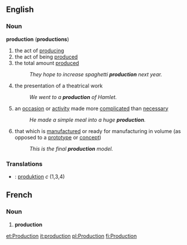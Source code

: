 ==English==
===Noun===
'''production''' ('''productions''')
#the act of [[produce|producing]]
#the act of being [[produce]]d
#the total amount [[produce]]d
#:''They hope to increase spaghetti '''production''' next year.''
#the presentation of a theatrical work
#:''We went to a '''production''' of Hamlet.''
#an [[occasion]] or [[activity]] made more [[complicated]] than [[necessary]]
#:''He made a simple meal into a huge '''production'''.''
#that which is [[manufacture]]d or ready for manufacturing in volume (as opposed to a [[prototype]] or [[concept]])
#:''This is the final '''production''' model.''

===Translations===
*{{sv}}: [[produktion]] ''c'' (1,3,4)



==French==
===Noun===
# '''production'''

[[et:Production]]
[[it:production]]
[[pl:Production]]
[[fi:Production]]